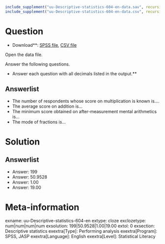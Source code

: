 ```r
include_supplement("uu-Descriptive-statistics-604-en-data.sav", recursive = TRUE)
include_supplement("uu-Descriptive-statistics-604-en-data.csv", recursive = TRUE)
```

Question
========

* Download**: [SPSS file](uu-Descriptive-statistics-604-en-data.sav), [CSV file](uu-Descriptive-statistics-604-en-data.csv)

Open the data file.

Answer the following questions.

* Answer each question with all decimals listed in the output.**

Answerlist
----------
* The number of respondents whose score on multiplication is known is....
* The average score on addition is...
* The minimum score obtained on after-measurement mental arithmetics is...
* The mode of fractions is...

Solution
========

Answerlist
----------
* Answer: 199
* Answer: 50.9528
* Answer: 1.00
* Answer: 19.00

Meta-information
================
exname: uu-Descriptive-statistics-604-en
extype: cloze
exclozetype: num|num|num|num
exsolution: 199|50.9528|1.00|19.00
extol: 0
exsection: Descriptive statistics
exextra[Type]: Performing analysis
exextra[Program]: SPSS, JASP
exextra[Language]: English
exextra[Level]: Statistical Literacy
